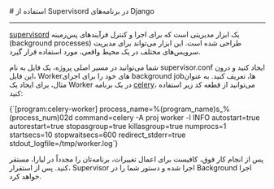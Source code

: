 

<Layout>
<Head>
<title>مستندات استفاده از Supervisord در Django - لیارا</title>

<meta property="og:title" content="مستندات خدمات رایانش ابری لیارا" />
<meta property="og:description" content="مستندات نحوه استفاده از Supervisord در پلتفرم Django در لیارا"  />
<meta property="og:image" content="https://files.liara.ir/liara/logos/liara-poster.jpg" />
</Head>
# استفاده از Supervisord در برنامه‌های Django
<hr className="mb-2" />

<a href="http://supervisord.org/" className="text-[#2196f3] ">supervisord</a> یک ابزار مدیریتی است که برای اجرا و کنترل فرآیندهای پس‌زمینه (background processes) طراحی شده است. این ابزار می‌تواند برای مدیریت سرویس‌های مختلف در یک محیط واقعی، مورد استفاده قرار گیرد.

شما می‌توانید در مسیر اصلی پروژه، یک فایل به نام <Important>supervisor.conf</Important> ایجاد کنید و درون این فایل، Workerهای خود را برای اجرای background jobها، تعریف کنید. به عنوان مثال، برای ایجاد یک Worker در یک برنامه <a href="/paas/django/related-apps/celery" className="text-[#2196f3] ">celery</a>، می‌توانید از قطعه کد زیر استفاده کنید:

<div className="h-2" />
<div dir="ltr">
<Highlight className='conf'>
{`[program:celery-worker]
process_name=%(program_name)s_%(process_num)02d
command=celery -A proj worker -l INFO
autostart=true
autorestart=true
stopasgroup=true
killasgroup=true
numprocs=1
startsecs=10
stopwaitsecs=600
redirect_stderr=true
stdout_logfile=/tmp/worker.log`}
</Highlight>
</div>
<div className="h-2" />

پس از انجام کار فوق، کافیست برای اعمال تغییرات، برنامه‌تان را مجدداً در لیارا، مستقر کنید. پس از استقرار،
Supervisor اجرا شده و دستور شما را در Background اجرا خواهد کرد.


</Layout>